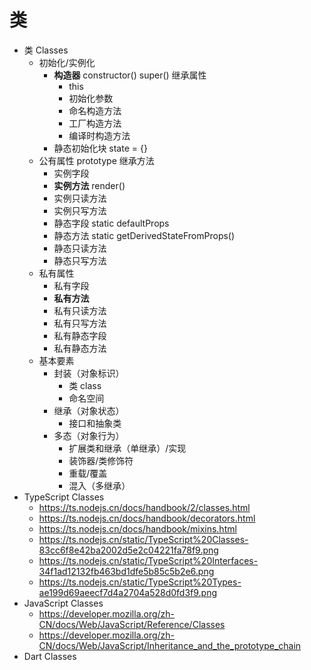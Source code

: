 # 类

- 类 Classes
  - 初始化/实例化
    - **构造器** constructor() super() 继承属性
      - this
      - 初始化参数
      - 命名构造方法
      - 工厂构造方法
      - 编译时构造方法
    - 静态初始化块 state = {}
  - 公有属性 prototype 继承方法
    - 实例字段
    - **实例方法** render()
    - 实例只读方法
    - 实例只写方法
    - 静态字段 static defaultProps
    - 静态方法 static getDerivedStateFromProps()
    - 静态只读方法
    - 静态只写方法
  - 私有属性
    - 私有字段
    - **私有方法**
    - 私有只读方法
    - 私有只写方法
    - 私有静态字段
    - 私有静态方法
  - 基本要素
    - 封装（对象标识）
      - 类 class
      - 命名空间
    - 继承（对象状态）
      - 接口和抽象类
    - 多态（对象行为）
      - 扩展类和继承（单继承）/实现
      - 装饰器/类修饰符
      - 重载/覆盖
      - 混入（多继承）
- TypeScript Classes
  - https://ts.nodejs.cn/docs/handbook/2/classes.html
  - https://ts.nodejs.cn/docs/handbook/decorators.html
  - https://ts.nodejs.cn/docs/handbook/mixins.html
  - https://ts.nodejs.cn/static/TypeScript%20Classes-83cc6f8e42ba2002d5e2c04221fa78f9.png
  - https://ts.nodejs.cn/static/TypeScript%20Interfaces-34f1ad12132fb463bd1dfe5b85c5b2e6.png
  - https://ts.nodejs.cn/static/TypeScript%20Types-ae199d69aeecf7d4a2704a528d0fd3f9.png
- JavaScript Classes
  - https://developer.mozilla.org/zh-CN/docs/Web/JavaScript/Reference/Classes
  - https://developer.mozilla.org/zh-CN/docs/Web/JavaScript/Inheritance_and_the_prototype_chain
- Dart Classes



<Tabs groupId="classes" queryString>
<TabItem value="Prototype" label="Prototype">

```tsx

```

</TabItem>
<TabItem value="JavaScript" label="JavaScript" default>

```tsx

```

</TabItem>
<TabItem value="TypeScript" label="TypeScript">

```tsx

```

</TabItem>
<TabItem value="Dart" label="Dart">

```tsx

```

</TabItem>
</Tabs>